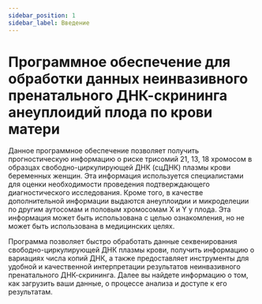 ```yaml
---
sidebar_position: 1
sidebar_label: Введение
---
```


# Программное обеспечение для обработки данных неинвазивного пренатального ДНК-скрининга анеуплоидий плода по крови матери

Данное программное обеспечение позволяет получить прогностическую информацию о риске трисомий 21,
13, 18 хромосом в образцах свободно-циркулирующей ДНК (сцДНК) плазмы крови беременных женщин.
Эта информация используется специалистами для оценки необходимости проведения
подтверждающего диагностического исследования. Кроме того, в качестве дополнительной информации
выдаются анеуплоидии и микроделеции по другим аутосомам и половым хромосомам X и Y у плода. Эта информация может быть
использована с целью ознакомления, но не может быть использована в медицинских целях.

Программа позволяет быстро обработать данные секвенирования свободно-циркулирующей ДНК
плазмы крови, получить информацию о вариациях числа копий ДНК, а также
предоставляет инструменты для удобной и качественной интерпретации результатов неинвазивного пренатального
ДНК-скрининга. Далее вы найдете информацию о том, как загрузить ваши данные, о процессе анализа и доступе
к его результатам.
